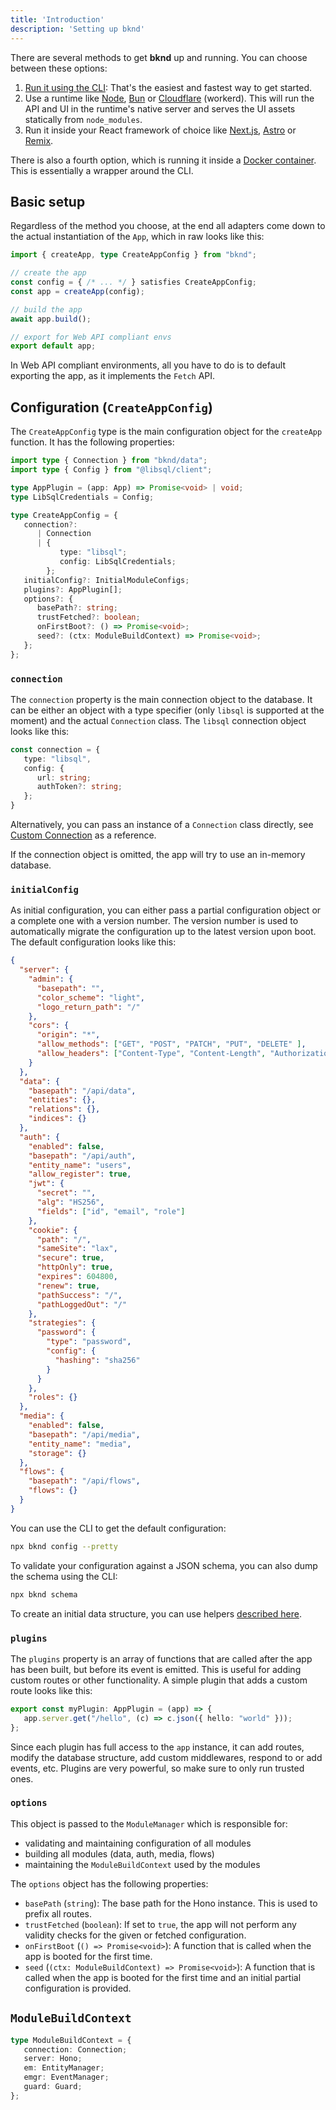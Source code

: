 ```yaml
---
title: 'Introduction'
description: 'Setting up bknd'
---
```


There are several methods to get **bknd** up and running. You can choose between these options:
1. [Run it using the CLI](/usage/cli): That's the easiest and fastest way to get started.
2. Use a runtime like [Node](/integration/node), [Bun](/integration/bun) or
[Cloudflare](/integration/cloudflare) (workerd). This will run the API and UI in the runtime's
native server and serves the UI assets statically from `node_modules`.
3. Run it inside your React framework of choice like [Next.js](/integration/nextjs),
[Astro](/integration/astro) or [Remix](/integration/remix).

There is also a fourth option, which is running it inside a
[Docker container](/integration/docker). This is essentially a wrapper around the CLI.

## Basic setup
Regardless of the method you choose, at the end all adapters come down to the actual
instantiation of the `App`, which in raw looks like this:

```ts
import { createApp, type CreateAppConfig } from "bknd";

// create the app
const config = { /* ... */ } satisfies CreateAppConfig;
const app = createApp(config);

// build the app
await app.build();

// export for Web API compliant envs
export default app;
```

In Web API compliant environments, all you have to do is to default exporting the app, as it
implements the `Fetch` API.

## Configuration (`CreateAppConfig`)
The `CreateAppConfig` type is the main configuration object for the `createApp` function. It has
the following properties:
```ts
import type { Connection } from "bknd/data";
import type { Config } from "@libsql/client";

type AppPlugin = (app: App) => Promise<void> | void;
type LibSqlCredentials = Config;

type CreateAppConfig = {
   connection?:
      | Connection
      | {
           type: "libsql";
           config: LibSqlCredentials;
        };
   initialConfig?: InitialModuleConfigs;
   plugins?: AppPlugin[];
   options?: {
      basePath?: string;
      trustFetched?: boolean;
      onFirstBoot?: () => Promise<void>;
      seed?: (ctx: ModuleBuildContext) => Promise<void>;
   };
};
```
### `connection`
The `connection` property is the main connection object to the database. It can be either an
object with a type specifier (only `libsql` is supported at the moment) and the actual
`Connection` class. The `libsql` connection object looks like this:

```ts
const connection = {
   type: "libsql",
   config: {
      url: string;
      authToken?: string;
   };
}
```

Alternatively, you can pass an instance of a `Connection` class directly,
see [Custom Connection](/usage/database#custom-connection) as a reference.

If the connection object is omitted, the app will try to use an in-memory database.

### `initialConfig`
As initial configuration, you can either pass a partial configuration object or a complete one
with a version number. The version number is used to automatically migrate the configuration up
to the latest version upon boot. The default configuration looks like this:

```json
{
  "server": {
    "admin": {
      "basepath": "",
      "color_scheme": "light",
      "logo_return_path": "/"
    },
    "cors": {
      "origin": "*",
      "allow_methods": ["GET", "POST", "PATCH", "PUT", "DELETE" ],
      "allow_headers": ["Content-Type", "Content-Length", "Authorization", "Accept"]
    }
  },
  "data": {
    "basepath": "/api/data",
    "entities": {},
    "relations": {},
    "indices": {}
  },
  "auth": {
    "enabled": false,
    "basepath": "/api/auth",
    "entity_name": "users",
    "allow_register": true,
    "jwt": {
      "secret": "",
      "alg": "HS256",
      "fields": ["id", "email", "role"]
    },
    "cookie": {
      "path": "/",
      "sameSite": "lax",
      "secure": true,
      "httpOnly": true,
      "expires": 604800,
      "renew": true,
      "pathSuccess": "/",
      "pathLoggedOut": "/"
    },
    "strategies": {
      "password": {
        "type": "password",
        "config": {
          "hashing": "sha256"
        }
      }
    },
    "roles": {}
  },
  "media": {
    "enabled": false,
    "basepath": "/api/media",
    "entity_name": "media",
    "storage": {}
  },
  "flows": {
    "basepath": "/api/flows",
    "flows": {}
  }
}
```

You can use the CLI to get the default configuration:
```sh
npx bknd config --pretty
```

To validate your configuration against a JSON schema, you can also dump the schema using the CLI:
```sh
npx bknd schema
```

To create an initial data structure, you can use helpers [described here](/usage/database#initial-structure).

### `plugins`
The `plugins` property is an array of functions that are called after the app has been built,
but before its event is emitted. This is useful for adding custom routes or other functionality.
A simple plugin that adds a custom route looks like this:

```ts
export const myPlugin: AppPlugin = (app) => {
   app.server.get("/hello", (c) => c.json({ hello: "world" }));
};
```

Since each plugin has full access to the `app` instance, it can add routes, modify the database
structure, add custom middlewares, respond to or add events, etc. Plugins are very powerful, so
make sure to only run trusted ones.

### `options`
This object is passed to the `ModuleManager` which is responsible for:
- validating and maintaining configuration of all modules
- building all modules (data, auth, media, flows)
- maintaining the `ModuleBuildContext` used by the modules

The `options` object has the following properties:
- `basePath` (`string`): The base path for the Hono instance. This is used to prefix all routes.
- `trustFetched` (`boolean`): If set to `true`, the app will not perform any validity checks for
the given or fetched configuration.
- `onFirstBoot` (`() => Promise<void>`): A function that is called when the app is booted for
the first time.
- `seed` (`(ctx: ModuleBuildContext) => Promise<void>`): A function that is called when the app is
booted for the first time and an initial partial configuration is provided.


## `ModuleBuildContext`
```ts
type ModuleBuildContext = {
   connection: Connection;
   server: Hono;
   em: EntityManager;
   emgr: EventManager;
   guard: Guard;
};
```